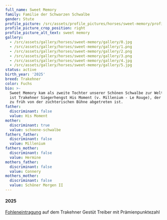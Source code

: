 ```yaml
---
full_name: Sweet Memory
family: Familie der Schwarzen Schwalbe
gender: Stute
profile_picture: /src/assets/profile_pictures/horses/sweet-memory/profile_picture.jpg
profile_picture_crop_position: right
profile_picture_alt_text: sweet memory
gallery:
  - /src/assets/gallery/horses/sweet-memory/gallery/0.jpg
  - /src/assets/gallery/horses/sweet-memory/gallery/1.png
  - /src/assets/gallery/horses/sweet-memory/gallery/2.png
  - /src/assets/gallery/horses/sweet-memory/gallery/3.png
  - /src/assets/gallery/horses/sweet-memory/gallery/4.jpg
  - /src/assets/gallery/horses/sweet-memory/gallery/5.jpg
status: active
birth_year: '2025'
breed: Trakehner
color: Fuchs
bio: >-
  Sweet Memory kam als zweite Tochter unserer Schönen Schwalbe zur Welt. Vater
  ist Trakehner Siegerhengst His Moment (v. Millenium - Le Rouge), der 2024 viel
  zu früh von der züchterischen Bühne abgetreten ist. 
father:
  discriminant: false
  value: His Moment
mother:
  discriminant: true
  value: schoene-schwalbe
fathers_father:
  discriminant: false
  value: Millenium
fathers_mother:
  discriminant: false
  value: Hermine
mothers_father:
  discriminant: false
  value: Connery
mothers_mother:
  discriminant: false
  value: Schöner Morgen II
---
```

#### 2025&#x20;

[Fohleneintragung](https://edle-pferde.com/news/sweet-memory-nun-praemienfohlen) auf dem Trakehner Gestüt Treiber mit Prämienpunktezahl
